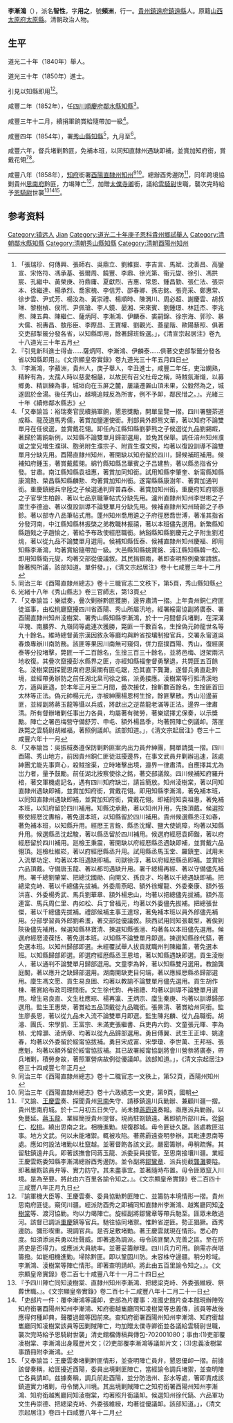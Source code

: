{{明清人物信息框
| 姓名 = 李漸鴻
| 原名 = 派名智性
| 圖片名稱=  
| 圖片大小 = 220px
| 圖片說明 =  
| 最高職務 = 署酉陽直隸州知州
| 國家 = 大清
| 爵位 =
| 籍貫 = [[貴州省|貴州省]][[鎮遠府|鎮遠府]][[鎮遠縣|鎮遠縣]]
| 族裔 =  
| 旗籍 =  
| 字號 = 字用之，號頻洲
| 諡號 = 
| 出生日期 = 嘉慶十六年正月十五日（1811年2月8日）
| 出生地點 =
| 逝世日期 = 咸豐八年（1858年）
| 逝世地點 = 
| 墓葬 = 
| 配偶 = 
| 親屬 =  曾祖李著儀，祖李紹基，父李友桂（附貢生，候選儒學），胞伯叔：李勳崇（國學生），李攀桂（郡庠生），李桂林（邑庠生），李挹桂（國學生），子李名馨；李名-{杰}-<ref>《庚子科直省同年鄉試齒錄-貴州》</ref>。
| 出身 = 
*  鎮遠縣學廩膳生，民籍
*  道光二十年庚子恩科貴州鄉試舉人
*  道光三十年庚戌科進士
| 經歷 = 
| 著作 =  
*〈重修城垣記〉<ref>「鄰治在萬山中，明季兵燹，井邑邱墟，國朝康熙六年始創斯城，跨於兩山之間，銀鼎踞其內，玉屏倚其外，依山阻險，儼然巖疆，嘉慶初達匪來攻，守備內堅，聲援外接，而猶岌岌乎不免累卯之危者，賊居高以闞，守陴驚惶，玉屏階之厲也，重圍既解，邑令鍾倡議改作方際，時艱未果，凱旋後鄉先達甘議改郛廓，擴而充之，格於郡議，遂遷延以至於至今，咸豐建元，粵匪跳梁，竄擾南北，我皇上宵衣旰食，軫念黎元，特下堅壁清野之令，斯時何時，守土吏敢不思患防微，舍其舊而新是圖乎，惟是未信而勞，民將厲己，予自去年冬檄權邑篆，臨民數月，驟興斯舉，得毋誠信有未孚歟，然差可自問於夙夜者，服官以來，太孺人板輿就養，每讞一獄判一事，恆置小紡車於屏後，以覘平跛，庭訊之餘，亦視慈顔怫悅以證得失，自束髮受書，祇承於嚴慈者，蓋有素也，豈以民生所繫，而固因陋就簡，汶汶處之，如臣子之道何，此議既定，詢謀僉同，乃相度形勢，籌畫經費，進諸耆舊，而詰之舉，欣欣然有喜色而言曰：玉屏天險也，在外則為我敵，在內則為我壘，擴而充之，其費甚鉅，昔之日阻於時艱，格於郡議，欲為而不得為，今之日禦災捍患，可勞而勞，雖欲不為不可得矣，合計三山兩漕之衆，並添予清俸捐貲若干，於是卜日鳩工，包山為郭，庀材而畚鍤雲興，伐石而鑿椎兩集，兩峯對峙，雉堞廻環，諏工於暮春，蔵事於仲冬，豈感孚若是之速哉，乃閭閻之曲為我恕也，都人士董率不吝其勞也，政拙如予，適逢其會，因天時以順人心，集民力而盡地利，屏藩保障，聿觀厥成，豈獨鄰之幸耶，實予之所深幸也，大功告竣，書其巓末如此，嗟乎，士與民相習於平日，其集事也易，官與民相喻於臨時，其舉動也實難，學道愛人，我心殊謙謙焉」，光緒三十年《續修鄰水縣志》</ref>
*
*
}}
'''李漸鴻'''（{{bd|1811年|2月8日|1858年|}}），派名'''智性'''，字'''用之'''，號'''頻洲'''，行一。[[貴州|貴州]][[鎮遠府|鎮遠府]][[鎮遠縣|鎮遠縣]]人。原籍[[山西|山西]][[太原府|太原府]][[太原縣|太原縣]]。清朝政治人物。

== 生平 ==
道光二十年（1840年）舉人。

道光三十年（1850年）進士。

引見以知縣即用<ref>「張瑞珍、何傳興、張師右、吳鼎立、劉維嶽、李吉言、馬斌、沈善昌、高鑾宣、宋恪符、馮承基、張爾周、饒豐、李鼎、徐光第、衞元燮、徐引、馮拱宸、孔繼中、黃榮庚、符鼎庸、夏獻烈、吉惠、常恩、鍾昌勤、張仁法、張崇本、徐繼達、楊承烈、喬家槐、李信芳、邵春卿、孫志銘、張亮采、鄭惠常、徐步雲、尹式芳、楊汝為、黃崇禮、楊順時、陳渭川、周必超、謝慶雲、胡叔琳、黎樹楨、侯玳、尹佩瑲、李人鏡、晏湘、宋來賓、劉鍾璟、林廷杰、李兆煦、陳五典、陳繼仁、薩炳阿、李漸鴻、伊麟泰、裘嗣錦、徐宗海、郭珍、暴大儒、祝夀昌、敖彤臣、李際昌、王寶權、劉觀光、蓋星階、歐陽藜照、俱著交吏部掣籤分發各省，以知縣即用，餘著歸班銓選。」，《清宣宗起居注》卷九十八道光三十年五月</ref><ref>『引見新科進士得㫖……薩炳阿、李漸鴻、伊麟泰……俱著交吏部掣籤分發各省以知縣即用』。《文宗顯皇帝實錄》卷九道光三十年五月四日</ref>。

咸豐二年（1852年），任[[四川|四川]][[順慶府|順慶府]][[鄰水縣知縣|鄰水縣知縣]]<ref>『李漸鴻，字蘋洲，貴州人，庚子舉人，辛丑進士，咸豐二年任，吏治嫻熟，精幹有為，太孺人時以慈愛相朂，以故民有召父杜母之稱，時賊氛漸熾，以募鄉勇、精訓練為事，城垣向在玉屏之麓，屢議遷置山頂未果，公毅然為之，城遂固於金湯。後任秀山，越境追賊反為所害，例不予卹，鄰民惜之。』。光緒三十年《續修鄰水縣志》</ref>。

咸豐三年十二月，續捐軍餉賞給隨帶加一級<ref>「又奉諭旨：裕瑞奏官民續捐軍餉，懇恩獎勵，開單呈覽一摺。四川署鹽茶道成緜、龍茂道馬秀儒，著賞加鹽運使銜。刑部員外郎熊文華，著以知府不論雙單月在任侯選，並賞戴花翎。卸任內江縣知縣劉夢熊之子候選從九品劉錫嘏，著歸於籌餉新例，以知縣不論雙單月歸部選用，並免其保舉。調任涪州知州濮瑗之堂兄増生濮琪、胞弟附生濮宗子、附貢生濮文照，均著以復設訓導不論雙單月分缺先用。酉陽直隸州知州，著開缺以知府留於四川，歸候補班補用。候補知府鍾玉，著賞戴藍翎。綿竹縣知縣呂華賓之子吕建勲，著以縣丞指省分發。甘肅。南江縣知縣袁祖惠，著賞加同知銜。試用知縣李肇奎、新甯縣知縣康鴻勲、榮昌縣知縣麟勲、均著賞加知州銜。遂甯縣縣康澍年、著賞加通判銜。重慶鎮總兵皁陸之子候選通判齊普森泰、著賞加知州銜。重慶府知府鄂惠之子官學生柏齡、著以七品京職筆帖式分缺先用。瀘州直隸州知州李世彬之子廩生李德迪、著以復設訓導不論雙單月分缺先用。候補直隸州知州琦齡之子恭鉁。著以部寺八品筆帖式用。蓬州知州喬用遴之子府徑厯喬世溥，著准其指省分發河南，中江縣知縣林振棨之弟教職林振禧，著以本班儘先選用。新繁縣知縣趙戣之子趙愉之，著給予布政使經厯職銜。納谿縣知縣劉慶元之子附生劉溎烑，著以從九品不論雙單月選用。候補知縣恆泰、候補直隸州知州慶福、即用知縣李漸鴻，均著賞給隨帶加一級。大邑縣知縣姚寶銘、浦江縣知縣韓一松、即用知縣衛元燮，均著交部從優議敘。其民捐銀兩，著即查明照例彚案請敘。餘著照所議，該部知道。單併發。」，《清文宗起居注》卷十七咸豐三年十二月</ref>。

咸豐四年（1854年），署[[秀山縣|秀山縣]][[知縣|知縣]]<ref>同治三年《酉陽直隸州總志》卷十三職官志二文秩下，第5頁，秀山縣知縣</ref>，九月至<ref>光緒十八年《秀山縣志》卷三官師志，第13頁</ref>。

咸豐六年，督兵堵剿黔匪，免補本班，以同知直隸州遇缺即補，並賞加知府銜，賞戴花翎<ref>「又奉諭旨：樂斌奏，曡次剿辦黔匪獲勝，邊界肅清一摺。上年貴州銅仁府匪徒滋事，由松桃廳竄擾四川省酉陽、秀山所屬汛地，經署綏甯協副將廣泰、署酉陽直隸州知州淩樹棠、署秀山縣知縣李漸鴻，於十一月間督兵堵剿，在深溝平塊、南腰界、九嶺岡等處連次獲勝，斃匪一千數百名，生捦偽元帥龍世名等九十餘名。維時總督黃宗漢因敘永等廳均與黔省按壤制撥官兵，交署永甯道吳春煥專辦川南防務。該匪等果因川南無可窺伺，併力竄撲酉陽、秀山，復經廣泰等分投堵擊，斃匪一千二百餘名，生捦三百三十餘名，並將邑梅、迓架兩汛地收復。其曡次竄擾彭水縣界之匪，亦經知縣福奎督勇擊退，共斃匪五百餘名。淩樹棠因探聞思南府思渠關有匪屯踞，恐其直下龔灘，遂督兵勇直赴黔境，並經帶勇辦防之前任湖北臬司徐之銘，派勇接應。淩樹棠等行抵清溪地方，適與匪遇，於本年正月至二月間，曡次接仗，捦斬數百餘名，生捦匪首田太林等正法。偽元帥楊元光，亦被紳團楊恩柯生捦，餘匪擊散。秀山沿邊苗匪，並經副將蔣玉龍等懾以兵威，將獻出之逆苗龍老滿等正法。邊界一律肅清。所有督辦堵剿任事出力各員，均屬著有微勞，著樂斌擇尤保奏，以示獎勵。陣亡之署邑梅營守備舒芳、申屯、額外楊昌季，均著照陣亡例議卹。落崖跌斃之雲騎尉胡維福，著照例議卹。該部知道。」，《清文宗起居注》卷三十二咸豐六年十一月</ref><ref>「又奉諭旨：吳振棫奏遵保防剿黔匪案内出力員弁紳團，開單請獎一摺。四川酉陽、秀山地方，前因貴州銅仁匪徒滋擾邊界，在事文武員弁剿辦迅速，該處紳團尤能先事齊心，殺賊捦渠，立時堵擊出境，邉界一律肅清。自應擇其尤為岀力者，量予鼓勵。前任湖北按察使徐之銘，著交部議敘。四川候補知府羅升棓，著交軍機處記名，遇有四川知府缺岀，請旨簡放。知州淩樹棠，著以同知直隸州遇缺即補，並賞加知府銜，賞戴花翎。即用知縣李漸鴻，著免補本班，以同知直隸州遇缺即補，並賞加知府銜，賞戴花翎。即補同知袁祖惠，著免補本班，以知府留於四川補用。知縣沈承勳，著以知州升用，先換頂戴。候選按察使經厯沈夀榕，著免選本班，以知縣留於四川補用。貴州候選縣丞汪如春，著免補本班，以知縣升用。經厯王言銓、縣丞沈耀、鹽大使姚障，均著以知縣升用。候選縣丞沈起駿，著以縣丞留於四川補用。候選府經厯袁師鍇，著以府經厯留於四川補用。廵檢王秉震，著開缺以府經厯縣丞遇缺即補，並賞戴六品翎頂。廵檢杜維崧，著以府經厯縣丞升用。試用縣丞馬玉堂、羅鎮奎、試用未入流單功定、均著以本班遇缺即補。司獄徐淳，著以府經厯縣丞即補。並賞給六品頂戴。守備唐玉龍、著以都司遇缺升用。署千總楊再經、著以守備儘先補用。署千總劉肇棠、把總沈國勛、向開文、孫良才、均著以千總遇缺即補。把總梁克峙、著以千總儘先拔補。外委周燕昭、額外徐耀龍、外委秦康、額外張洪喜、外委楊秀武、馬兵劉華章、額外楊忠山，均著以把總儘先拔補。額外高連富、馬兵周仁里、冉如松、兵丁曾福元，均著以外委儘先拔補。把總張世傑，著以千總儘先拔補。禮部候補主事王達琮，著免補本班以員外郎儘先補用。分部學習員外郎劉希濩，著交部從優議敘。陝西試用同知張載型，著俟到陝後儘先補用。候選知縣林寶清、揀選知縣張溍、均著各以本班儘先選用。候選府經厯淩葆恬、著免選本班。以知縣不論雙單月即選。揀選知縣徐代鎬，著免選本班。以知州歸部即選。未經覆試舉人拔貢就職州判陳繼薰，著免選本班。以知縣歸部即選。即選府經厯縣丞王恩培，著以知縣遇缺即選。貢生淩樹人，著以通判不論雙單月歸部選用。文童李為幹，著以知縣雙月選用。教諭龔庭閣，著以應升之缺歸部選用。湖南開缺吏目何端，著以應經厯縣丞歸部選用。廩生馮文愿、貢生易良圖、均著以教諭不論雙單月儘先選用。貢生胡作棟、著賞給布政司理問銜。文生徐代鈞、冉祖禮、均著以訓導不論雙單月選用。增生易良直、文生杜應琮、楊再瀛、王炳宗、廩生秦庚、均著以訓導歸部選用。監生王惠榮，著賞給五品頂戴從九品職銜。張景清、著賞給州同銜。監生廖長恩，著以從九品未入流不論雙單月即選。監生陳兆麟、從九品職銜。胡濬、團氏、宋學凱、王富宗、未滿吏張繼書、兵吏冉六鈞、文童張元暉、李為楨、尤幃灝、淩炳章、均著以從九品歸部選用。勇目傅翼、武生王正坤、姚達春，均著以外委留於綏甯協拔補。勇目宋成富、宋學瓊、李世萬、王邦裕、張應魁，均著以額外留於綏甯協拔補。其已故署綏甯協副將會川營叅將廣泰，帶兵堵剿，積勞身故，著照軍營病故例從優議卹。該部知道。」，《清文宗起居注》卷三十四咸豐七年正月</ref>。

咸豐八年（1858年），[[知府|知府]]銜署[[酉陽直隸州|酉陽直隸州]][[知州|知州]]<ref>同治三年《酉陽直隸州總志》卷十二職官志一文秩上，第52頁，酉陽州知州</ref><ref>同治三年《酉陽直隸州總志》卷十六政績志一文吏，第9頁，國朝</ref>。總辦酉秀邊防<ref>『又諭、[[王慶雲|王慶雲]]奏、探聞貴州[[思南|思南]]失守、請移鎮遠川兵勦辦、兼顧川疆一摺。貴州思南府城。於十二月初五日失守。尚未據[[蔣霨遠|蔣霨遠]]奏報。亟應派兵勦辦。以免蔓延。[[蔣玉龍|蔣玉龍]]、業經簡授貴州提督。現尚駐劄鎮遠。著即統所部川兵。從[[銅仁|銅仁]]、[[松桃|松桃]]。繞出思南之北。相機進勦。規復郡城。毋令匪徒久踞。該處教匪滋事。地方文武。何以未能堵禦。輒被攻陷。著蔣霨遠查明參辦。其毗連思南等處。應如何設法堵勦以杜竄越。並著督飭各該文武。嚴密籌辦。毋稍疏懈。其留駐鎮遠弁兵。即著該撫會同蔣玉龍、派委妥員接管。至思南接壤川疆。業經王慶雲飭委知縣李漸鴻總辦酉秀邊防。並令副將[[鄒鸞章|鄒鸞章]]、派兵扼截[[龔灘|龔灘]]要隘。即著嚴飭該員弁等、實力防守。其未盡事宜。並著隨時布置。毋令匪眾竄入川境。是為至要。將此由六百里各諭令知之。』。《文宗顯皇帝實錄》卷二百四十三咸豐八年正月九日</ref>，同年跨境協剿貴州[[思南府|思南府]]黔匪，力竭陣亡<ref>『諭軍機大臣等、王慶雲奏、委員協勦黔匪陣亡、並籌防本境情形一摺。貴州思南府匪徒。窺伺川疆。經派防酉秀之即補同知直隸州李漸鴻、越嶲廳同知[[淩樹棠|淩樹棠]]等、渡河協勦。均以力竭陣亡。旋經副將鄒鸞章等帶兵馳至。匪眾未敢過河。該督已調派[[重慶|重慶]]鎮等官兵。馳往協同堵禦。惟黔省逆匪。勢正猖獗。酉秀邊防。彌形喫重。現調官兵。是否足敷堵勦。著王慶雲就現在情形。悉心酌度。如須添派兵勇以壯聲威。即著速為調派。毋令該匪闌入完善之區。至在防將吏是否得力。或應派大員統率。並著妥籌辦理。四川兵力可用。餉需亦尚堪籌撥。如能相機進勦。埽除黔匪。即以鞏固川防。未容株守邊疆。稍分畛域。李漸鴻、淩樹棠等陣亡情形。即著查明請卹。將此由五百里諭令知之。』。《文宗顯皇帝實錄》卷二百七十咸豐八年十一月二十四日</ref>，加贈[[太僕寺卿|太僕寺卿]]銜，議給[[雲騎尉|雲騎尉]]世職，襲次完時給予[[恩騎尉|恩騎尉]]世襲<ref>『予四川陣亡同知淩樹棠、直隸州知州李漸鴻、把總梁克峙、外委張維綬、祭葬世職。』。《文宗顯皇帝實錄》卷二百七十二咸豐八年十二月二十一日</ref><ref>「吏部片一件：覆李漸鴻等議卹，吏部為片覆事：准國史館片查本館現辦陣歿知府銜署酉陽州知州李漸鴻、知府銜越巂廳同知凌樹棠等忠義傳，該員等故後應得何種卹典，聲覆過館等因前來。查知府銜署酉陽州知州李漸鴻、知府銜越巂廳同知凌樹棠該員等因剿賊陣亡，均加贈太僕寺卿銜並各議給雲騎尉世職，襲次完時給予恩騎尉世襲」清史館檔傳稿與傳包-702001080；事由:(1)吏部覆凌樹棠、李漸鴻出身履歷片文；(2)吏部覆李漸鴻等議卹片文；(3)忠義凌樹棠事蹟冊附李漸鴻。</ref><ref>「又奉諭旨：王慶雲奏堵剿黔匪情形，並查明陣亡員弁，懇恩優卹一摺。前據該督奏稱，給匪擾近酉陽，委員出境剿匪陣亡，當經諭令調兵堵禦，並查明陣亡各員請卹。兹據奏稱，調兵前赴酉陽，並分防涪州、彭水等處，箸即責成該鎮道實力堵剿，毋令闌入川境。其出境剿賊陣亡之知府銜署酉陽州知州李漸鴻、知府銜越嶲廳同知淩樹棠，均著照升銜議卹。候選知州徐代鎬、六品軍功文生冉崇德、把總梁克峙、外委張維綬，均著從優議卹。該部知道。」，《清文宗起居注》卷四十四咸豐八年十二月</ref>。

== 参考资料 ==
{{reflist}}

{{道光三十年庚戌科殿試金榜}}
{{鄰水縣知縣}}

{{Authority control}}

{{DEFAULTSORT:Li李}}
[[Category:镇远人|Category:镇远人]]
[[Category:李姓|Jian]]
[[Category:道光二十年庚子恩科貴州鄉試舉人|Category:道光二十年庚子恩科貴州鄉試舉人]]
[[Category:清朝鄰水縣知縣|Category:清朝鄰水縣知縣]]
[[Category:清朝秀山縣知縣|Category:清朝秀山縣知縣]]
[[Category:清朝酉陽州知州|Category:清朝酉陽州知州]]
